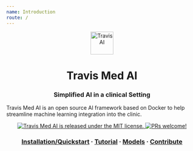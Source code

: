 ```yaml
---
name: Introduction
route: /
---
```


<div align="center" text-align="center">
  <a href="https://travis-med-ai.github.io">
    <img align="center" alt="Travis AI" src="https://raw.githubusercontent.com/Travis-Med-AI/med-ai/jacob/logo.svg" width="60" />
  </a>
</div>

<h1 align="center">
  Travis Med AI
</h1>

<h3 align="center">
  Simplified AI in a clinical Setting
</h3>
<p text-align="center">
  Travis Med AI is an open source AI framework based on Docker to help streamline machine learning integration into the clinic.
</p>
<p align="center">
  <a href="https://github.com/travis-med-ai/med-ai/blob/master/LICENSE.md">
    <img src="https://img.shields.io/badge/license-ASL-blue.svg" alt="Travis Med AI is released under the MIT license." />
  </a>
  <a href="https://travis-med-ai.github.io/contributing/how-to-contribute/">
    <img src="https://img.shields.io/badge/PRs-welcome-brightgreen.svg" alt="PRs welcome!" />
  </a>
</p>

<h3 align="center">
  <a href="https://travis-med-ai.github.io/installation">Installation/Quickstart</a>
  <span> · </span>
  <a href="https://travis-med-ai.github.io/tutorial">Tutorial</a>
  <span> · </span>
  <a href="https://travis-med-ai.github.io/models">Models</a>
  <span> · </span>
  <a href="https://travis-med-ai.github.io/contributing/how-to-contribute/">Contribute</a>
</h3>